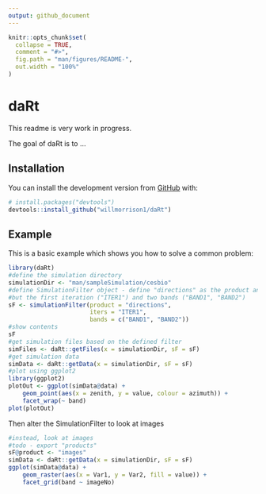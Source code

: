 ```yaml
---
output: github_document
---
```


<!-- README.md is generated from README.Rmd. Please edit that file -->

```r
knitr::opts_chunk$set(
  collapse = TRUE,
  comment = "#>",
  fig.path = "man/figures/README-",
  out.width = "100%"
)
```
# daRt

<!-- badges: start -->
<!-- badges: end -->
This readme is very work in progress.

The goal of daRt is to ...

## Installation

You can install the development version from [GitHub](https://github.com/) with:

``` r
# install.packages("devtools")
devtools::install_github("willmorrison1/daRt")
```
## Example

This is a basic example which shows you how to solve a common problem:

```r
library(daRt)
#define the simulation directory
simulationDir <- "man/sampleSimulation/cesbio"
#define SimulationFilter object - define "directions" as the product and filter all 
#but the first iteration ("ITER1") and two bands ("BAND1", "BAND2")
sF <- simulationFilter(product = "directions", 
                       iters = "ITER1", 
                       bands = c("BAND1", "BAND2"))
#show contents 
sF
#get simulation files based on the defined filter
simFiles <- daRt::getFiles(x = simulationDir, sF = sF)
#get simulation data
simData <- daRt::getData(x = simulationDir, sF = sF)
#plot using ggplot2
library(ggplot2)
plotOut <- ggplot(simData@data) +
    geom_point(aes(x = zenith, y = value, colour = azimuth)) +
    facet_wrap(~ band)
plot(plotOut)
```
Then alter the SimulationFilter to look at images
```r
#instead, look at images
#todo - export "products"
sF@product <- "images"
simData <- daRt::getData(x = simulationDir, sF = sF)
ggplot(simData@data) + 
    geom_raster(aes(x = Var1, y = Var2, fill = value)) +
    facet_grid(band ~ imageNo)
```


